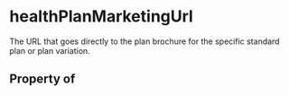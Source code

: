 # healthPlanMarketingUrl

The URL that goes directly to the plan brochure for the specific standard plan or plan variation.

## Property of



